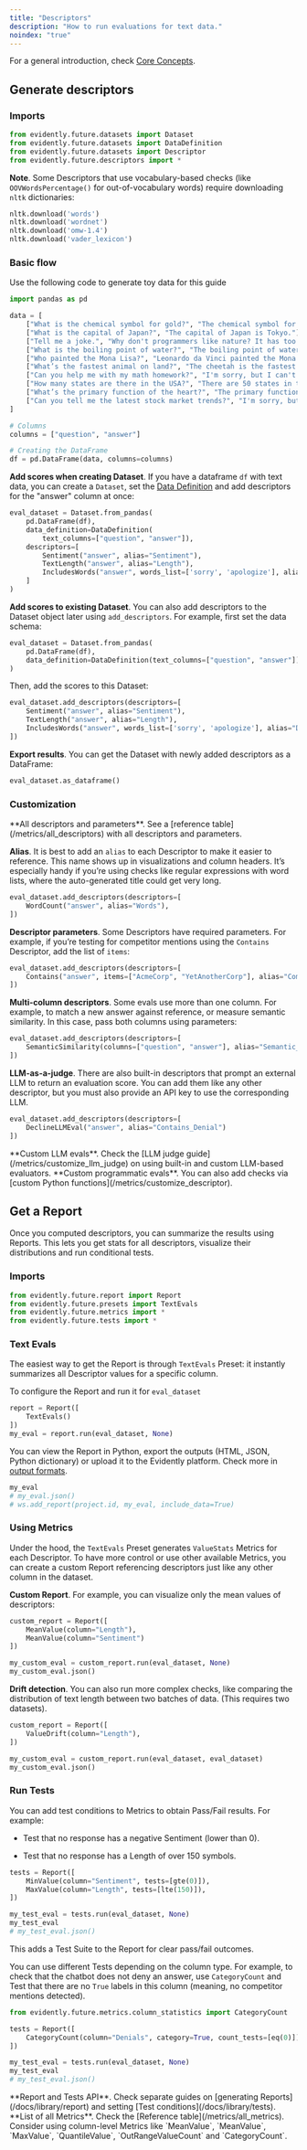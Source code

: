 ```yaml
---
title: "Descriptors"
description: "How to run evaluations for text data."
noindex: "true"
---
```


For a general introduction, check [Core Concepts](/docs/library/overview).

## Generate descriptors

### Imports

```python
from evidently.future.datasets import Dataset
from evidently.future.datasets import DataDefinition
from evidently.future.datasets import Descriptor
from evidently.future.descriptors import *
```

**Note**. Some Descriptors that use vocabulary-based checks (like `OOVWordsPercentage()` for out-of-vocabulary words) require downloading `nltk` dictionaries:

```python
nltk.download('words')
nltk.download('wordnet')
nltk.download('omw-1.4')
nltk.download('vader_lexicon')
```

### Basic flow

<Accordion title="Generate data" defaultOpen={false}>
  Use the following code to generate toy data for this guide

  ```python
  import pandas as pd

  data = [
      ["What is the chemical symbol for gold?", "The chemical symbol for gold is Au."],
      ["What is the capital of Japan?", "The capital of Japan is Tokyo."],
      ["Tell me a joke.", "Why don't programmers like nature? It has too many bugs!"],
      ["What is the boiling point of water?", "The boiling point of water is 100 degrees Celsius (212 degrees Fahrenheit)."],
      ["Who painted the Mona Lisa?", "Leonardo da Vinci painted the Mona Lisa."],
      ["What’s the fastest animal on land?", "The cheetah is the fastest land animal, capable of running up to 75 miles per hour."],
      ["Can you help me with my math homework?", "I'm sorry, but I can't assist with homework. You might want to consult your teacher for help."],
      ["How many states are there in the USA?", "There are 50 states in the USA."],
      ["What’s the primary function of the heart?", "The primary function of the heart is to pump blood throughout the body."],
      ["Can you tell me the latest stock market trends?", "I'm sorry, but I can't provide real-time stock market trends. You might want to check a financial news website or consult a financial advisor."]
  ]

  # Columns
  columns = ["question", "answer"]

  # Creating the DataFrame
  df = pd.DataFrame(data, columns=columns)
  ```
</Accordion>

**Add scores when creating Dataset**. If you have a dataframe `df` with text data, you can create a `Dataset`, set the [Data Definition](/docs/library/data_definition) and add descriptors for the "answer" column at once:

```python
eval_dataset = Dataset.from_pandas(
    pd.DataFrame(df),
    data_definition=DataDefinition(
        text_columns=["question", "answer"]),
    descriptors=[
        Sentiment("answer", alias="Sentiment"),
        TextLength("answer", alias="Length"),
        IncludesWords("answer", words_list=['sorry', 'apologize'], alias="Denials"),
    ]
)
```

**Add scores to existing Dataset**. You can also add descriptors to the Dataset object later using `add_descriptors`. For example, first set the data schema:

```python
eval_dataset = Dataset.from_pandas(
    pd.DataFrame(df),
    data_definition=DataDefinition(text_columns=["question", "answer"]),
)
```

Then, add the scores to this Dataset:

```python
eval_dataset.add_descriptors(descriptors=[
    Sentiment("answer", alias="Sentiment"),
    TextLength("answer", alias="Length"),
    IncludesWords("answer", words_list=['sorry', 'apologize'], alias="Denials"),
])
```

**Export results**. You can get the Dataset with newly added descriptors as a DataFrame:

```python
eval_dataset.as_dataframe()
```

### Customization

<Tip>
  **All descriptors and parameters**. See a [reference table](/metrics/all_descriptors) with all descriptors and parameters.
</Tip>

**Alias**. It is best to add an `alias` to each Descriptor to make it easier to reference. This name shows up in visualizations and column headers. It’s especially handy if you’re using checks like regular expressions with word lists, where the auto-generated title could get very long.

```python
eval_dataset.add_descriptors(descriptors=[
    WordCount("answer", alias="Words"),
])
```

**Descriptor parameters**. Some Descriptors have required parameters. For example, if you’re testing for competitor mentions using the `Contains` Descriptor, add the list of `items`:

```python
eval_dataset.add_descriptors(descriptors=[
    Contains("answer", items=["AcmeCorp", "YetAnotherCorp"], alias="Competitors")
])
```

**Multi-column descriptors**. Some evals use more than one column. For example, to match a new answer against reference, or measure semantic similarity. In this case, pass both columns using parameters:

```python
eval_dataset.add_descriptors(descriptors=[
    SemanticSimilarity(columns=["question", "answer"], alias="Semantic_Match")
])
```

**LLM-as-a-judge**. There are also built-in descriptors that prompt an external LLM to return an evaluation score. You can add them like any other descriptor, but you must also provide an API key to use the corresponding LLM.

```python
eval_dataset.add_descriptors(descriptors=[
    DeclineLLMEval("answer", alias="Contains_Denial")
])
```

<Note>
  **Custom LLM evals**. Check the [LLM judge guide](/metrics/customize_llm_judge) on using built-in and custom LLM-based evaluators.
</Note>

<Note>
  **Custom programmatic evals**. You can also add checks via [custom Python functions](/metrics/customize_descriptor).
</Note>

## Get a Report

Once you computed descriptors, you can summarize the results using Reports. This lets you get stats for all descriptors, visualize their distributions and run conditional tests.

### Imports

```python
from evidently.future.report import Report
from evidently.future.presets import TextEvals
from evidently.future.metrics import *
from evidently.future.tests import *
```

### Text Evals

The easiest way to get the Report is through `TextEvals` Preset: it instantly summarizes all Descriptor values for a specific column.

To configure the Report and run it for `eval_dataset`

```python
report = Report([
    TextEvals()
])
my_eval = report.run(eval_dataset, None)
```

You can view the Report in Python, export the outputs (HTML, JSON, Python dictionary) or upload it to the Evidently platform. Check more in [output formats](/docs/library/output_formats).

```python
my_eval
# my_eval.json()
# ws.add_report(project.id, my_eval, include_data=True)
```

### Using Metrics

Under the hood, the `TextEvals` Preset generates `ValueStats` Metrics for each Descriptor. To have more control or use other available Metrics, you can create a custom Report referencing descriptors just like any other column in the dataset.

**Custom Report**. For example, you can visualize only the mean values of descriptors:

```python
custom_report = Report([
    MeanValue(column="Length"),
    MeanValue(column="Sentiment")
])

my_custom_eval = custom_report.run(eval_dataset, None)
my_custom_eval.json()
```

**Drift detection**. You can also run more complex checks, like comparing the distribution of text length between two batches of data. (This requires two datasets).

```python
custom_report = Report([
    ValueDrift(column="Length"),
])

my_custom_eval = custom_report.run(eval_dataset, eval_dataset)
my_custom_eval.json()
```

### Run Tests

You can add test conditions to Metrics to obtain Pass/Fail results. For example:

* Test that no response has a negative Sentiment (lower than 0).

* Test that no response has a Length of over 150 symbols.

```python
tests = Report([
    MinValue(column="Sentiment", tests=[gte(0)]),
    MaxValue(column="Length", tests=[lte(150)]),
])

my_test_eval = tests.run(eval_dataset, None)
my_test_eval
# my_test_eval.json()
```

This adds a Test Suite to the Report for clear pass/fail outcomes.

You can use different Tests depending on the column type. For example, to check that the chatbot does not deny an answer, use `CategoryCount` and Test that there are no `True` labels in this column (meaning, no competitor mentions detected).

```python
from evidently.future.metrics.column_statistics import CategoryCount

tests = Report([
    CategoryCount(column="Denials", category=True, count_tests=[eq(0)])
])

my_test_eval = tests.run(eval_dataset, None)
my_test_eval
# my_test_eval.json()
```

<Note>
  **Report and Tests API**. Check separate guides on [generating Reports](/docs/library/report) and setting [Test conditions](/docs/library/tests).
</Note>

<Note>
  **List of all Metrics**. Check the [Reference table](/metrics/all_metrics). Consider using column-level Metrics like `MeanValue`, `MeanValue`, `MaxValue`, `QuantileValue`, `OutRangeValueCount` and `CategoryCount`.
</Note>
